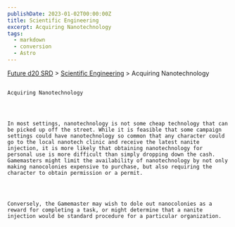 ```yaml
---
publishDate: 2023-01-02T00:00:00Z
title: Scientific Engineering
excerpt: Acquiring Nanotechnology
tags:
  - markdown
  - conversion
  - Astro
---
```







[Future d20 SRD](/#futureD20)
     > [Scientific Engineering](future-d20-srd-scientific-engineering-index)
     > Acquiring Nanotechnology
    




## 
    Acquiring Nanotechnology
   



    In most settings, nanotechnology is not some cheap technology that can be picked up off the street. While it is feasible that some campaign settings could have nanotechnology so common that any character could go to the local nanotech clinic and receive the latest nanite injection, it is more likely that obtaining nanotechnology for personal use is more difficult than simply dropping down the cash. Gamemasters might limit the availability of nanotechnology by not only making nanocolonies expensive to purchase, but also requiring the character to obtain permission or a permit.
   



    Conversely, the Gamemaster may wish to dole out nanocolonies as a reward for completing a task, or might determine that a nanite injection would be standard procedure for a particular organization.
   





